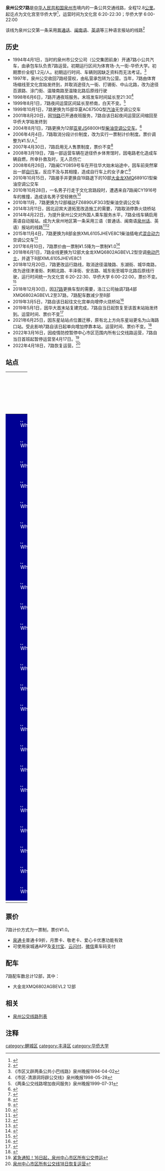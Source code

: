 {{Infobox Bus Route
| number=泉州公交7路
| image=[[File:MIN-CYH633.jpeg|300px]]
| operator=[[泉州市公交集团有限责任公司|泉州市公交集团有限责任公司]] 
| garage=洛江公司
| length=12.8KM
| via=刺桐公园、海峡体育中心
| start=文化宫
| end=华侨大学
| level=文化宫 6:20-22:30<br>华侨大学 6:00-22:00
| frequency=10-15分钟
| vehicle=大金龙XMQ6802AGBEVL2
| Fare=一票制¥1.0
| bgcolor=#000093
| fontcolor=white
}}
'''泉州公交7路'''是[[中华人民共和国|中华人民共和国]][[泉州市|泉州市]]境内的一条公共交通线路，全程12.8[[公里|公里]]。起讫点为文化宫至华侨大学<ref>{{Cite web |url=http://www.qzbus.cn/?action-category-catid-20 |title=线路查询 |accessdate=2016-07-30 |archive-date=2016-07-31 |archive-url=https://web.archive.org/web/20160731090630/http://www.qzbus.cn/?action-category-catid-20 |dead-url=no }}</ref>，运营时间为文化宫 6:20-22:30；华侨大学 6:00-22:00

该线为泉州公交第一条采用[[普通话|普通话]]、[[闽南语|闽南语]]、[[英语|英语]]等三种语言报站的线路<ref>{{Cite web |url=http://qz.fjsen.com/2014-04/22/content_13932447.htm |title=泉州7路公交车今起试运行英语报站 将逐步推广 |accessdate=2016-07-30 |archive-date=2019-03-04 |archive-url=https://web.archive.org/web/20190304121954/http://qz.fjsen.com/2014-04/22/content_13932447.htm |dead-url=no }}</ref>

== 历史 ==
*1994年4月1日，当时的泉州市公交公司（公交集团前身）开通7路小公共汽车，由承包车队负责7路运营。初期运行区间为体育场-九一街-华侨大学。初期票价全程1.2元/人。初期运行时间、车辆则因缺乏资料而无法考证。<ref>《市区又辟两条公共小巴线路》泉州晚报1994-04-02</ref>
*1997年，泉州公交收回7路经营权，由私营承包转为公营。当年，7路由体育场缩线至文化宫始发终到，并取消途径九一街、打锡街、中山北路，改为途径百源路、涂门街、温陵南路至温陵北路后原线行驶
*1998年6月6日，7路开通夜班服务。末班发车时间延长至21:30<ref>《市区-清源洞将辟公交线》泉州晚报1998-05-28</ref>
*1999年8月1日，7路夜间运营区间延长至桥南，白天不变。<ref>《两条公交线路增加夜间服务》泉州晚报1999-07-31</ref>
*1999年10月1日，7路更换为15部华夏AC6750Q型[[汽油|汽油]]无空调公交车
*2001年8月20日，因[[泉州公交19路|19路]]已开通夜班服务，7路自该日起夜间运营区间缩回至华侨大学始发终到
*2004年8月1日，7路更换为12部[[亚星客车|亚星]]JS6800H型[[柴油|柴油]][[空调公交车|空调公交车]]。<ref>{{Cite web |url=http://www.qzwb.com/gb/content/2004-07/31/content_1310999.htm |title=市区两条公交线路改用新型空调客车 |access-date=2016-07-30 |archive-url=https://web.archive.org/web/20170113152214/http://www.qzwb.com/gb/content/2004-07/31/content_1310999.htm |archive-date=2017-01-13 |dead-url=yes }}</ref>
*2006年4月4日，7路取消分段计价制度，改为实行一票制计价制度。票价调整为¥1.5/人<ref>{{Cite web |url=http://news.sina.com.cn/c/2006-04-04/15548611819s.shtml |title=7路15路　变成一票制啦 |accessdate=2016-07-30 |archive-date=2019-03-04 |archive-url=https://web.archive.org/web/20190304121955/http://news.sina.com.cn/c/2006-04-04/15548611819s.shtml |dead-url=no }}</ref>
*2007年4月30日，7路启用无人售票制度，票价不变<ref>{{Cite web |url=http://news.sohu.com/20070428/n249753061.shtml |title=7路公交车明起无人售票 |accessdate=2016-07-30 |archive-date=2019-03-04 |archive-url=https://web.archive.org/web/20190304121954/http://news.sohu.com/20070428/n249753061.shtml |dead-url=no }}</ref>
*2008年3月19日，7路一部运营车辆在途径侨乡体育馆时，因电路老化造成车辆自燃，所幸扑救及时，无人员伤亡
*2008年6月26日，7路闽CY0859号车在开往华大始末站途中，因车前突然窜出一部[[自行车|自行车]]，反应不及与其相撞，造成自行车上的女子身亡<ref>{{Cite web |url=http://news.sina.com.cn/c/2008-06-27/015314078921s.shtml |title=泉州7路公交撞死骑车女 |accessdate=2016-07-30 |archive-date=2019-03-04 |archive-url=https://web.archive.org/web/20190304121955/http://news.sina.com.cn/c/2008-06-27/015314078921s.shtml |dead-url=no }}</ref>
*2010年10月15日，7路接手并更换自19路退下的10部[[金龙联合汽车|大金龙]]XMQ6891G1型柴油空调公交车
*2010年10月28日，一名男子行走于文化宫路段时，遭遇来自7路闽CY1916号车的推撞，造成该名男子受轻微伤<ref>{{Cite web |url=http://www.taihainet.com/news/fujian/shms/2010-10-28/608342.html |title=泉州公交车终点站撞上一男子，幸好被撞男子顺势卧倒 |accessdate=2016-07-30 |archive-date=2019-03-04 |archive-url=https://web.archive.org/web/20190304121954/http://www.taihainet.com/news/fujian/shms/2010-10-28/608342.html |dead-url=no }}</ref>
*2010年11月，7路更换为12部福达FZ6890UF3G3型柴油空调公交车
*2014年3月11日，因北迎宾大道拓宽改造施工的需要，7路取消停靠火烧桥站
*2014年4月22日，为提升泉州公交对外国人乘车服务水平，7路全线车辆启用英语自动报站。成为大泉州地区第一条采用三语（普通话、闽南语[[泉州话|泉州话]]、英语）报站的线路<ref>{{Cite web |url=http://www.qzwb.com/gb/content/2014-04/23/content_4838848.htm |title=7路公交车首设英语报站 |access-date=2016-07-30 |archive-url=https://web.archive.org/web/20160812110756/http://www.qzwb.com/gb/content/2014-04/23/content_4838848.htm |archive-date=2016-08-12 |dead-url=yes }}</ref><ref>{{Cite web |url=http://www.qzwb.com/gb/content/2014-04/18/content_4836291.htm |title=22日起7路公交“说”英语 |access-date=2016-07-30 |archive-url=https://web.archive.org/web/20160812114341/http://www.qzwb.com/gb/content/2014-04/18/content_4836291.htm |archive-date=2016-08-12 |dead-url=yes }}</ref>
*2015年11月4日，7路更换为8部金旅XML6105JHEVE8C1柴油插电式[[混合动力|混合动力]]空调公交车<ref>{{Cite web |url=http://szb.mnw.cn/html/2015-11/05/content_4376039.htm |title=泉州新能源公交上路啦  |accessdate=2016-07-30 |archive-date=2016-09-17 |archive-url=https://web.archive.org/web/20160917142804/http://szb.mnw.cn/html/2015-11/05/content_4376039.htm |dead-url=no }}</ref>
*2017年6月10日，7路票价由一票制¥1.5降为一票制¥1.0<ref>{{Cite web |url=http://www.qzbus.cn/?action-viewnews-itemid-2139 |title=关于中心市区范围内公交线路一元票价制改革的通知 |accessdate=2017-06-12 |archive-date=2017-09-22 |archive-url=https://web.archive.org/web/20170922002100/http://www.qzbus.cn/?action-viewnews-itemid-2139 |dead-url=no }}</ref>
*2018年6月1日，7路全线更换为12部大金龙XMQ6802AGBEVL2型空调[[电动巴士|电动巴士]]，并退下8部XML6105JHEVE8C1
*2018年12月20日，7路更改运行路线，取消途径温陵路、东湖街、城华南路，改为途径津淮街、刺桐北路、丰泽街、安吉路、城东街至城华北路后原线行驶，运行时间统一为文化宫 6:20-22:30、华侨大学 6:00-22:00，票价不变。<ref>{{Cite web |url=http://www.qzwb.com/gb/content/2018-12/15/content_5918399.htm |title=泉州市7路公交车20日起线路调整 |accessdate=2018-12-17 |archive-date=2018-12-17 |archive-url=https://web.archive.org/web/20181217202453/http://www.qzwb.com/gb/content/2018-12/15/content_5918399.htm |dead-url=no }}</ref>
*2018年12月30日，因[[泉州公交37路|37路]]更换车型的需要，洛江公司抽调7路4部XMQ6802AGBEVL2至37路，7路配车数减少至8部
*2019年3月5日，7路自该日起往文化宫单向增停火烧桥站<ref>{{Cite web |url=http://www.mnw.cn/quanzhou/news/2134887.html |title=泉州市区公交线路7路23路优化调整 最新线路一览 |accessdate=2019-05-07 |archive-date=2019-05-07 |archive-url=https://web.archive.org/web/20190507141135/http://www.mnw.cn/quanzhou/news/2134887.html |dead-url=no }}</ref>
*2019年5月1日，因华大首末站复建完成，7路自当日起恢复至该首末站始发终到。运营时间、票价不变<ref>{{Cite web |url=http://www.qzbus.cn/?action-viewnews-itemid-2895 |title=关于华大首末站全新启用 7路、44路恢复由首末站发车的通知 |access-date=2019-05-07 |archive-date=2019-10-10 |archive-url=https://web.archive.org/web/20191010102502/http://www.qzbus.cn/?action-viewnews-itemid-2895 |dead-url=no }}</ref>
*2021年6月25日，因东星站站点位置迁移，原有北上方向东星站更名为山海路口站。受此影响7路自该日起单向增加停靠本站。运营时间、票价不变。<ref>{{Cite web |url=http://www.qzwb.com/gb/content/2021-06/22/content_7094076.htm |title=6月25日起，泉州公交多条线路增停站点以及中心市区公交站牌信息更新 |access-date=2021-06-22 |archive-date=2021-06-24 |archive-url=https://web.archive.org/web/20210624202503/http://www.qzwb.com/gb/content/2021-06/22/content_7094076.htm |dead-url=no }}</ref>
*2022年3月16日，因疫情防控暂停中心市区范围内所有公交线路运营，7路自当日首班起暂停运营至4月17日。<ref>[http://www.qztv.cn/index/News/detail/id/wq95wqbDnMKyd8KiwqzChnt0w5nChcKowoHDncKEdsOQwpjCgsOMcXA.html 紧急通知！16日起，泉州中心市区所有公交停运]</ref>
*2022年4月18日，7路恢复运营。<ref>[http://www.qztv.cn/index/News/detail/id/wq95wqbDnMKyd8KiwqzChnt0w5nChcKowoHDnsKDwqzCpsKZwoLDnHFw.html 泉州中心市区所有公交线18日恢复运营]</ref>

== 站点 ==
{| width=100% class="wikitable" style="text-align: center;"
|- 
! width=5% colspan=3 | 路线
! colspan=2 width=25% | 所在地区、街道
! width=30% | 站点名
! width=30% | 备注
|- 
|style="border: 0px;background:#000093;color:white;" | [[File:White_dot.svg|8px]]
|style="border: 0px;" |
|style="border: 0px;" |
| rowspan = 4 | [[鲤城区|鲤城区]]
| rowspan = 1 | 九一街
| 文化宫
| 起讫站
|-
|style="border: 0px;background:#000093;color:white;" | [[File:White_dot.svg|8px]]
|style="border: 0px;" |
|style="border: 0px;" |
| rowspan = 1 | 百源路
| 百源路
| 
|-
|style="border: 0px;background:#000093;color:white;" | [[File:White_dot.svg|8px]]
|style="border: 0px;" |
|style="border: 0px;" |
| rowspan = 2 | 涂门街
| [[通淮关岳庙|关帝庙]]
| [[清净寺|清净寺]]
|-
|style="border: 0px;background:#000093;color:white;" | [[File:White_dot.svg|8px]]
|style="border: 0px;" |
|style="border: 0px;" |
| 棋盘园
| 
|-
|style="border: 0px;background:#000093;color:white;" | [[File:White_dot.svg|8px]]
|style="border: 0px;" |
|style="border: 0px;" |
| rowspan = 20 | 丰泽区
| rowspan = 3 | 津淮街
| 津坂路口
| 
|-
|style="border: 0px;background:#000093;color:white;" | [[File:White_dot.svg|8px]]
|style="border: 0px;" |
|style="border: 0px;" |
| 水务集团
| 原名 水利大厦
|-
|style="border: 0px;background:#000093;color:white;" | [[File:White_dot.svg|8px]]
|style="border: 0px;" |
|style="border: 0px;" |
| 刺桐公园南门
| 
|-
|style="border: 0px;background:#000093;color:white;" | [[File:White_dot.svg|8px]]
|style="border: 0px;" |
|style="border: 0px;" |
| rowspan = 2 | 刺桐北路
| 祥业花园（↓）
| 刺桐公园（↑）
|-
|style="border: 0px;background:#000093;color:white;" | [[File:White_dot.svg|8px]]
|style="border: 0px;" |
|style="border: 0px;" |
| 丰泽街口（↓）
| 东方银座（↑）
|-
|style="border: 0px;background:#000093;color:white;" | [[File:White_dot.svg|8px]]
|style="border: 0px;" |
|style="border: 0px;" |
| rowspan = 2 | 丰泽街
| 人民医院
| 人民保险
|-
|style="border: 0px;background:#000093;color:white;" | [[File:White_dot.svg|8px]]
|style="border: 0px;" |
|style="border: 0px;" |
| 公交大厦
| 
|-
|style="border: 0px;background:#000093;color:white;" | [[File:White_dot.svg|8px]]
|style="border: 0px;" |
|style="border: 0px;" |
| rowspan = 8 | 安吉路
| 坪山洞东侧
| 
|-
|style="border: 0px;background:#000093;color:white;" | [[File:White_dot.svg|8px]]
|style="border: 0px;" |
|style="border: 0px;" |
| 山海路口
| ↓
|-
|style="border: 0px;background:#000093;color:white;" | [[File:White_dot.svg|8px]]
|style="border: 0px;" |
|style="border: 0px;" |
| 东星
| 
|-
|style="border: 0px;background:#000093;color:white;" | [[File:White_dot.svg|8px]]
|style="border: 0px;" |
|style="border: 0px;" |
| 埭头
| [[泉州五中|泉州五中]]城东校区
|-
|style="border: 0px;background:#000093;color:white;" | [[File:White_dot.svg|8px]]
|style="border: 0px;" |
|style="border: 0px;" |
| 前头
| 
|-
|style="border: 0px;background:#000093;color:white;" | [[File:White_dot.svg|8px]]
|style="border: 0px;" |
|style="border: 0px;" |
| 浔美
| 城东万达广场
|-
|style="border: 0px;background:#000093;color:white;" | [[File:White_dot.svg|8px]]
|style="border: 0px;" |
|style="border: 0px;" |
| 中骏世界城东门
| 
|-
|style="border: 0px;background:#000093;color:white;" | [[File:White_dot.svg|8px]]
|style="border: 0px;" |
|style="border: 0px;" |
| 海峡体育中心
| 泉州一院城东分院
|-
|style="border: 0px;background:#000093;color:white;" | [[File:White_dot.svg|8px]]
|style="border: 0px;" |
|style="border: 0px;" |
| rowspan = 3 | 城东街
| 海峡体育中心北门
| 
|-
|style="border: 0px;background:#000093;color:white;" | [[File:White_dot.svg|8px]]
|style="border: 0px;" |
|style="border: 0px;" |
| 体育中心北四门
| 
|-
|style="border: 0px;background:#000093;color:white;" | [[File:White_dot.svg|8px]]
|style="border: 0px;" |
|style="border: 0px;" |
| 城东中学
| 
|-
|style="border: 0px;background:#000093;color:white;" | [[File:White_dot.svg|8px]]
|style="border: 0px;" |
|style="border: 0px;" |
| rowspan = 2 | 城华北路
（北迎宾大道）
| 火烧桥
| ↑
|-
|style="border: 0px;background:#000093;color:white;" | [[File:White_dot.svg|8px]]
|style="border: 0px;" |
|style="border: 0px;" |
| [[华侨大学|华侨大学]]
| 起讫站
|-
|}

== 票价 ==
7路计价方式为一票制，票价¥1.0。
*[[泉通卡|泉通卡]]普通卡9折，月票卡、敬老卡、爱心卡优惠功能有效
*可使用泉城通APP及[[支付宝|支付宝]]、[[云闪付|云闪付]]、[[微信|微信]]乘车码支付

== 配车 ==
7路配车数总计12部，其中：
*大金龙XMQ6802AGBEVL2 12部
{{gallery 
|width = 300
|height = 
|align = 
|lines = 1
|File:Min CY0860 of Zayton bus.png|亚星JS6800H<br>（2004.8-2010.10）
|File:闽CYA319.jpg|福达FZ6890UF3G3<br>（2010.11 - 2015.11）
|File:闽CYD709.jpg|金旅XML6105JHEVE8C1<br>（2015.11 - 2018.5）
|File:闽CYF727.jpg|金旅XML6855JEVW0C<br>（2018.10 - 2018.12，临时调配）
|File:MIN-CYH633.jpeg|大金龙XMQ6802AGBEVL2<br>（2018.5 - ）
}}

== 相关 ==
*[[泉州公交线路列表|泉州公交线路列表]]
== 注释 ==
{{reflist|refs=}}

{{泉州公交线路列表}}

[[category:鲤城区|category:鲤城区]]
[[category:丰泽区|category:丰泽区]]
[[category:华侨大学|category:华侨大学]]